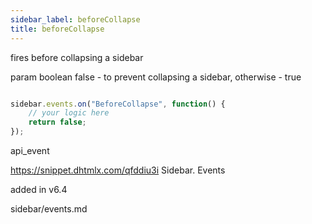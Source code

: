 ```yaml
---
sidebar_label: beforeCollapse
title: beforeCollapse
---
```



          


<Short>
 fires before collapsing a sidebar



</Short>



param   boolean         false - to prevent collapsing a sidebar, otherwise - true

~~~js

sidebar.events.on("BeforeCollapse", function() {
    // your logic here
    return false;
});

~~~
 api_event

<Descr>



</Descr>


 https://snippet.dhtmlx.com/qfddiu3i	Sidebar. Events

 added in v6.4

 sidebar/events.md